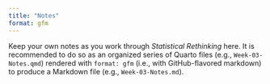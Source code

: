 ```yaml
---
title: "Notes"
format: gfm
---
```


Keep your own notes as you work through *Statistical Rethinking* here. It is recommended to do so as an organized series of Quarto files (e.g., `Week-03-Notes.qmd`) rendered with `format: gfm` (i.e., with GitHub-flavored markdown) to produce a Markdown file (e.g., `Week-03-Notes.md`).
